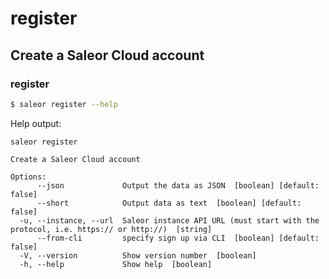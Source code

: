 # register

## Create a Saleor Cloud account

### register

```sh
$ saleor register --help
```

Help output:

```
saleor register

Create a Saleor Cloud account

Options:
      --json             Output the data as JSON  [boolean] [default: false]
      --short            Output data as text  [boolean] [default: false]
  -u, --instance, --url  Saleor instance API URL (must start with the protocol, i.e. https:// or http://)  [string]
      --from-cli         specify sign up via CLI  [boolean] [default: false]
  -V, --version          Show version number  [boolean]
  -h, --help             Show help  [boolean]
```